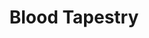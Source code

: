 ---
title: "Blood Tapestry"
meta_title: "Blood Tapestry craft"
description: "Craft de Blood Tapestry"
rank: "a"
draft: false
name: "Blood Tapestry"
recipe_img: "https://wiki.pokexgames.com/images/c/cc/Blood_Tapestry.png"
level: 92
craft_time: 172800
result: 1
value_npc: 1
ingredients:
  - name: "Silk"
    quantity: 5
    item_img: "https://wiki.pokexgames.com/images/e/e0/Silk.PNG"
    value_npc: 1
  - name: "White Tapestry"
    quantity: 1
    item_img: "https://wiki.pokexgames.com/images/9/90/White_Tapestry.png"
    value_npc: 1
  - name: "Tooth"
    quantity: 500
    item_img: "https://wiki.pokexgames.com/images/7/78/Tooth.png"
    value_npc: 1
  - name: "Giant Bat Wing"
    quantity: 50
    item_img: "https://wiki.pokexgames.com/images/b/be/Giant_Bat_Wing.png"
    value_npc: 1
  - name: "Red Dye"
    quantity: 10
    item_img: "https://wiki.pokexgames.com/images/c/c1/Red_Dye.png"
    value_npc: 1
  - name: "Refined Fashion Point"
    quantity: 2
    item_img: "https://wiki.pokexgames.com/images/6/69/Refined_Fashion_Point.png"
    value_npc: 1
---